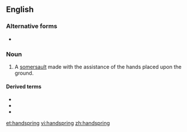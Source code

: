 {{also|hand-spring}}
==English==

===Alternative forms===
* {{l|en|hand-spring}}

===Noun===
{{en-noun}}

# A [[somersault]] made with the assistance of the hands placed upon the ground.

====Derived terms====
* {{l|en|back handspring}}
* {{l|en|front handspring}}
* {{l|en|rising handspring}}

[[et:handspring]]
[[vi:handspring]]
[[zh:handspring]]